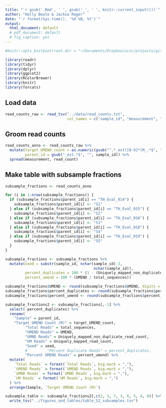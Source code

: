 ```yaml
---
title: "`r gsub('.Rmd', ' ', gsub('_', ' ', knitr::current_input()))`"
author: "Holly Beale & Jackie Roger"
date: "`r format(Sys.time(), '%d %B, %Y')`"
output:
  html_document: default
  # pdf_document: default
  # fig_caption: yes
---
```


```r

#knitr::opts_knit$set(root.dir = "~/Documents/Dropbox/ucsc/projects/gitCode/calculations for umend_qc_publication/")

library(readr)
library(tidyr)
library(dplyr)
library(ggplot2)
library(RColorBrewer)
library(knitr)
library(forcats)

```

## Load data

```r

read_counts_raw <- read_tsv("../data/read_counts.txt", 
                            col_names = c("sample_id", "measurement", "read_count"))

```

## Groom read counts

```r

read_counts_anno <- read_counts_raw %>% 
  mutate(target_UMEND_count = as.numeric(gsub("^.*_est([0-9]*)M_.*$", "\\1", sample_id)),
         parent_id = gsub("_est.*$", "", sample_id)) %>%
  spread(measurement, read_count)

```

## Make table with subsample fractions

```r

subsample_fractions <- read_counts_anno

for (i in 1:nrow(subsample_fractions)) {
  if (subsample_fractions$parent_id[i] == "TH_Eval_014") {
    subsample_fractions$parent_id[i] <- "S1"
  } else if (subsample_fractions$parent_id[i] == "TH_Eval_015") {
    subsample_fractions$parent_id[i] <- "S2"
  } else if (subsample_fractions$parent_id[i] == "TH_Eval_016") {
    subsample_fractions$parent_id[i] <- "S3"
  } else if (subsample_fractions$parent_id[i] == "TH_Eval_018") {
    subsample_fractions$parent_id[i] <- "S4"
  } else if (subsample_fractions$parent_id[i] == "TH_Eval_019") {
    subsample_fractions$parent_id[i] <- "S5"
  }
}

subsample_fractions <- subsample_fractions %>%
  mutate(seed = substr(sample_id, nchar(sample_id)-3,
                                        nchar(sample_id)),
         percent_duplicates = 100 * (1 - (Uniquely_mapped_non_duplicate_read_count / Uniquely_mapped_read_count)),
         percent_umend = 100 * (UMEND / total_sequences))

subsample_fractions$UMEND <- round(subsample_fractions$UMEND, digits = 0)
subsample_fractions$percent_duplicates <- round(subsample_fractions$percent_duplicates, digits = 1)
subsample_fractions$percent_umend <- round(subsample_fractions$percent_umend, digits = 1)

subsample_fractions2 <- subsample_fractions[,-1] %>%
  select(-percent_duplicates) %>%
  rename(
    "Sample" = parent_id,
    "Target UMEND Count (M)" = target_UMEND_count,
         "Total Reads" = total_sequences,
         "UMEND Reads" = UMEND,
         "UMND Reads" = Uniquely_mapped_non_duplicate_read_count,
         "UM Reads" = Uniquely_mapped_read_count,
         "Seed" = seed,
         #         "Percent Duplicate Reads" = percent_duplicates,
         "Percent UMEND Reads" = percent_umend) %>%
  mutate(
    `Total Reads` = format(`Total Reads`, big.mark = ","),
    `UMEND Reads` = format(`UMEND Reads`, big.mark = ","),
    `UMND Reads` = format(`UMND Reads`, big.mark = ","),
    `UM Reads` = format(`UM Reads`, big.mark = ",")
  ) %>%
  arrange(Sample, `Target UMEND Count (M)`)

subsample_table <- subsample_fractions2[,c(2, 1, 7, 3, 6, 5, 4, 8)] %>%
  write_tsv("../figures_and_tables/table_S2_subsamples.tsv")

```